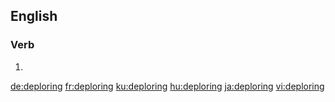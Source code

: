 ==English==

===Verb===
{{head|en|present participle}}

# {{present participle of|deplore|lang=en|nocat=1}}

[[de:deploring]]
[[fr:deploring]]
[[ku:deploring]]
[[hu:deploring]]
[[ja:deploring]]
[[vi:deploring]]